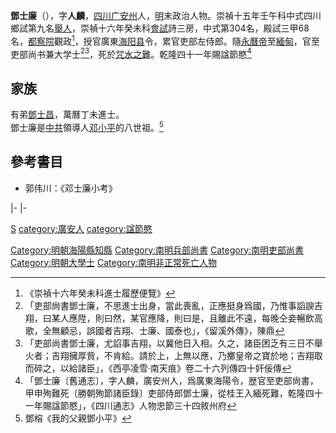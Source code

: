 {{明清人物信息框
| 姓名 = 鄧士廉
| 圖片名稱= 
| 圖片大小 =
| 圖片說明 = 
| 最高職務 = 吏部尚書
| 國家 = 大明 
| 爵位 =
| 籍貫 = [[四川|四川]][[順慶府|順慶府]][[廣安州|廣安州]]
| 族裔 = 
| 字號 = 字人麟
| 諡號 =
| 出生日期 = 萬曆39年辛亥十一月初六日（1611年12月9日）
| 出生地點 =
| 逝世日期 =  
| 逝世地點 =
| 府邸 = 
| 墓葬 = 
| 配偶 =  
| 世系 = 
| 親屬 = 曾祖[[鄧榮|鄧榮]]（太學生）；祖[[鄧英|鄧英]]（太學生）；父[[鄧自得|鄧自得]]（庠生）
| 出身 =
* 崇禎十六年癸未科進士出身
| 經歷 =
| 著作 = 
* 
}}
'''鄧士廉'''（{{bd|1611年|12月9日|1661年|8月13日|catIdx=D鄧}}），字'''人麟'''，[[四川|四川]][[广安州_(明朝)|广安州]]人，[[明|明]]末政治人物。崇禎十五年壬午科中式四川鄉試第九名[[舉人|舉人]]，崇禎十六年癸未科[[會試|會試]]詩三房，中式第304名，殿試三甲68名，[[都察院|都察院]]觀政<ref>《崇禎十六年癸未科進士履歷便覽》</ref>，授官廣東[[海阳县_(东晋)|海阳县]]令，累官吏部左侍郎。隨[[永曆帝|永曆帝]]至[[緬甸|緬甸]]，官至吏部尚书兼大学士<ref>「吏部尙書鄧士廉，不思進士出身，當此喪亂，正應挺身爲國，乃惟事謟諛吉翔，曰某人應陞，則曰然，某官應降，則曰是，且離此不遠，每晚仝妾暢飲高歌，全無顧忌，誤國者吉翔、士廉、國泰也」，《留溪外傳》，陳鼎</ref><ref>「吏部尚書鄧士廉，尤諂事吉翔，以冀他日入相。久之，諸臣困乏有三日不舉火者；吉翔擁厚貲，不肯給。請於上，上無以應，乃擲皇帝之寶於地；吉翔取而碎之，以給諸臣」，《西亭凌雪·南天痕》卷二十六列傳四十奸佞傳</ref>，死於[[咒水之難|咒水之難]]。乾隆四十一年賜諡節愍<ref>「鄧士廉〔舊通志〕，字人麟，廣安州人，爲廣東海陽令，歴官至吏部尙書，甲申殉難死〔勝朝殉節諸臣錄〕吏部侍郎鄧士廉，從桂王入緬死難，乾隆四十一年賜諡節愍」，《四川通志》人物忠節三十四敘州府</ref>        

== 家族 ==
有弟[[鄧士昌|鄧士昌]]，萬曆丁未進士。
<br>鄧士廉是[[中共|中共]]領導人[[邓小平|邓小平]]的八世祖。<ref>鄧榕《我的父親鄧小平》</ref>

==參考書目==
{{reflist}}
* 郭伟川：《邓士廉小考》

{{start box}}
{{s-off}}
{{s-before|[[桂啟芳|桂啟芳]]}}
{{s-title|明朝海陽縣知縣|崇禎年間－永曆年間}}
{{s-after|[[賈文炤|賈文炤]]}}
|-
{{s-before|[[孫順|孫順]]}}
{{s-title|[[南明|南明]][[兵部尚書|兵部尚書]]|1658年<br><small>（署）</small>}}
{{s-after|[[齊環|齊環]]}}
|-
{{s-before|[[金維新|金維新]]<br><small>（署）</small>}}
{{s-title|[[南明|南明]][[吏部尚書|吏部尚書]]|1658年－1660年}}
{{s-none|南明滅亡}}
{{end box}}

{{崇禎十六年癸未科殿試金榜}}

{{Authority control}}

{{DEFAULTSORT:Deng鄧}}
[[category:鄧姓|S]]
[[category:廣安人|category:廣安人]]
[[Category:明朝海陽縣知縣|Category:明朝海陽縣知縣]]
[[Category:南明兵部尚書|Category:南明兵部尚書]]
[[Category:南明吏部尚書|Category:南明吏部尚書]]
[[Category:明朝大學士|Category:明朝大學士]]
[[Category:南明非正常死亡人物|Category:南明非正常死亡人物]]
[[category:諡節愍|category:諡節愍]]


{{明朝人物小作品}}